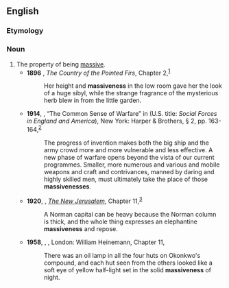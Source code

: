 ==English==

===Etymology===
{{suffix|en|massive|ness}}

===Noun===
{{en-noun|-|+}}

# The property of being [[massive]].
#* '''1896''' {{w|Sarah Orne Jewett}}, ''The Country of the Pointed Firs'', Chapter 2,<sup>[http://gutenberg.net.au/ebooks/fr100204.txt]</sup>
#*: Her height and '''massiveness''' in the low room gave her the look of a huge sibyl, while the strange fragrance of the mysterious herb blew in from the little garden.
#* '''1914''', {{w|H. G. Wells}}, “The Common Sense of Warfare” in ''{{w|An Englishman Looks at the World}}'' (U.S. title: ''Social Forces in England and America''), New York: Harper & Brothers, § 2, pp. 163-164,<sup>[https://archive.org/details/socialforcesinen00well]</sup>
#*: The progress of invention makes both the big ship and the army crowd more and more vulnerable and less effective. A new phase of warfare opens beyond the vista of our current programmes. Smaller, more numerous and various and mobile weapons and craft and contrivances, manned by daring and highly skilled men, must ultimately take the place of those '''massivenesses'''.
#* '''1920''', {{w|G. K. Chesterton}}, ''[[w:The New Jerusalem (Chesterton book)|The New Jerusalem]]'', Chapter 11,<sup>[http://www.gutenberg.org/cache/epub/13468/pg13468-images.html]</sup>
#*: A Norman capital can be heavy because the Norman column is thick, and the whole thing expresses an elephantine '''massiveness''' and repose.
#* '''1958''', {{w|Chinua Achebe}}, ''{{w|Things Fall Apart}}'', London: William Heinemann, Chapter 11,
#*: There was an oil lamp in all the four huts on Okonkwo's compound, and each hut seen from the others looked like a soft eye of yellow half-light set in the solid '''massiveness''' of night.